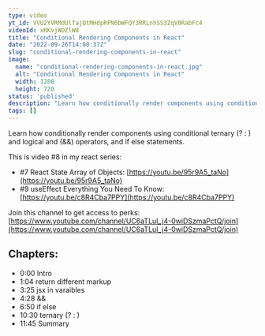 ```yaml
---
type: video
yt_id: VVU2YVRMdUlfajQtMHdpRFN6bWFQY3RRLnhSS3ZqV0RabFc4
videoId: xRKvjWDZlW8
title: "Conditional Rendering Components in React"
date: "2022-09-26T14:00:37Z"
slug: "conditional-rendering-components-in-react"
image: 
  name: "conditional-rendering-components-in-react.jpg"
  alt: "Conditional Rendering Components in React"
  width: 1280
  height: 720
status: 'published'
description: "Learn how conditionally render components using conditional ternary (? : ) and logical and (&&) operators, and if else statements. "
tags: []
---
```


Learn how conditionally render components using conditional ternary (? : ) and logical and (&&) operators, and if else statements. 

This is video #8 in my react series: 

* #7 React State Array of Objects: [https://youtu.be/95r9A5_taNo](https://youtu.be/95r9A5_taNo)
* #9 useEffect Everything You Need To Know: [https://youtu.be/c8R4Cba7PPY](https://youtu.be/c8R4Cba7PPY)

Join this channel to get access to perks:
[https://www.youtube.com/channel/UC6aTLuI_j4-0wiDSzmaPctQ/join](https://www.youtube.com/channel/UC6aTLuI_j4-0wiDSzmaPctQ/join)

## Chapters:

* 0:00​ Intro
* 1:04 return different markup
* 3:25 jsx in varaibles
* 4:28 &&
* 6:50 if else 
* 10:30 ternary (? : ) 
* 11:45 Summary


